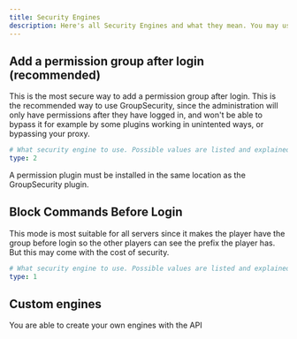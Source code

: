 ```yaml
---
title: Security Engines
description: Here's all Security Engines and what they mean. You may use type 1 for the quickest setup, but it might not be as secure.
---
```


## Add a permission group after login (recommended)

This is the most secure way to add a permission group after login. This is the recommended way to use GroupSecurity, since the administration will only have permissions
after they have logged in, and won't be able to bypass it for example by some plugins working in unintented ways, or bypassing your proxy.

```yaml
# What security engine to use. Possible values are listed and explained in the documentation.
type: 2
```

<Callout>
A permission plugin must be installed in the same location as the GroupSecurity plugin.
</Callout>

## Block Commands Before Login

This mode is most suitable for all servers since it makes the player have the group before login so the other players can see the prefix the player has.
But this may come with the cost of security.

```yaml
# What security engine to use. Possible values are listed and explained in the documentation.
type: 1
```

## Custom engines

You are able to create your own engines with the API
